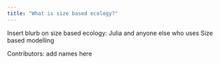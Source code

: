 ```yaml
---
title: "What is size based ecology?"
---
```


Insert blurb on size based ecology: Julia and anyone else who uses Size based modelling

Contributors: add names here
